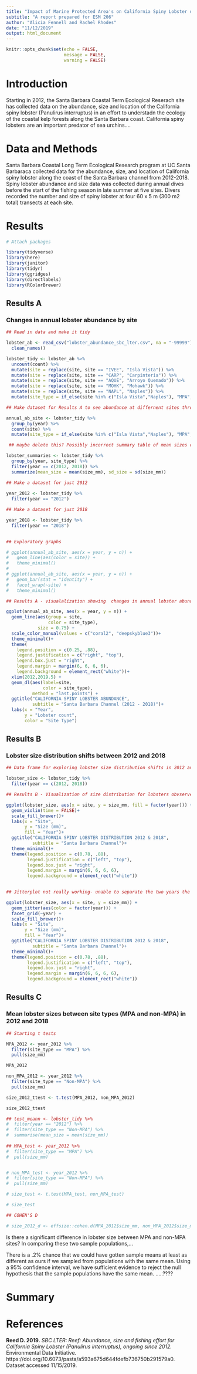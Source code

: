 ```yaml
---
title: "Impact of Marine Protected Area's on California Spiny Lobster distribution along the Santa Barbara coast"
subtitle: "A report prepared for ESM 206"
author: "Alicia Fennell and Rachel Rhodes"
date: "11/12/2019"
output: html_document
---
```


```r
knitr::opts_chunk$set(echo = FALSE,
                      message = FALSE,
                      warning = FALSE)
```

# Introduction 

Starting in 2012, the Santa Barbara Coastal Term Ecological Reserach site has collected data on the abundance, size and location of the California spiny lobster (Panulirus interruptus) in an effort to understadn the ecology of the coastal kelp forests along the Santa Barbara coast. California spiny lobsters are an important predator of sea urchins....



# Data and Methods

Santa Barbara Coastal Long Term Ecological Research program at UC Santa Barbaraca collected data for the abundance, size, and location of California spiny lobster along the coast of the Santa Barbara channel from 2012-2018. Spiny lobster abundance and size data was collected during annual dives before the start of the fishing season in late summer at five sites. Divers recorded the number and size of spiny lobster at four 60 x 5 m (300 m2 total) transects at each site. 

# Results

```r

# Attach packages

library(tidyverse)
library(here)
library(janitor)
library(tidyr)
library(ggridges)
library(directlabels)
library(RColorBrewer)

```

## Results A
### Changes in annual lobster abundance by site 


```r

## Read in data and make it tidy

lobster_ab <- read_csv("lobster_abundance_sbc_lter.csv", na = "-99999") %>% 
  clean_names()

lobster_tidy <- lobster_ab %>% 
  uncount(count) %>% 
  mutate(site = replace(site, site == "IVEE", "Isla Vista")) %>%
  mutate(site = replace(site, site == "CARP", "Carpinteria")) %>% 
  mutate(site = replace(site, site == "AQUE", "Arroyo Quemado")) %>% 
  mutate(site = replace(site, site == "MOHK", "Mohawk")) %>% 
  mutate(site = replace(site, site == "NAPL", "Naples")) %>% 
  mutate(site_type = if_else(site %in% c("Isla Vista","Naples"), "MPA", "Non-MPA"))

## Make dataset for Results A to see abundance at differnent sites through the years

annual_ab_site <- lobster_tidy %>% 
  group_by(year) %>% 
  count(site) %>% 
  mutate(site_type = if_else(site %in% c("Isla Vista","Naples"), "MPA", "Non-MPA"))

 ## maybe delete this? Possibly incorrect summary table of mean sizes of MPA vs non-MPA sites in 2012 and 2018

lobster_summaries <- lobster_tidy %>% 
  group_by(year, site_type) %>% 
  filter(year == c(2012, 2018)) %>% 
  summarize(mean_size = mean(size_mm), sd_size = sd(size_mm))

## Make a dataset for just 2012
  
year_2012 <- lobster_tidy %>% 
  filter(year == "2012")

## Make a dataset for just 2018

year_2018 <- lobster_tidy %>% 
  filter(year == "2018")
         
```

```r

## Exploratory graphs

# ggplot(annual_ab_site, aes(x = year, y = n)) +
#   geom_line(aes(color = site)) +
#   theme_minimal()
# 
# ggplot(annual_ab_site, aes(x = year, y = n)) +
#   geom_bar(stat = "identity") +
#   facet_wrap(~site) +
#   theme_minimal() 

```


```r

## Results A - visualalization showing  changes in annual lobster abundace at the five sites over time, designating MPA versus non-MPA sites. 

ggplot(annual_ab_site, aes(x = year, y = n)) +
  geom_line(aes(group = site,
                color = site_type), 
            size = 0.75) +
  scale_color_manual(values = c("coral2", "deepskyblue3"))+
  theme_minimal()+
  theme(
    legend.position = c(0.25, .88),
    legend.justification = c("right", "top"),
    legend.box.just = "right",
    legend.margin = margin(6, 6, 6, 6),
    legend.background = element_rect("white"))+
  xlim(2012,2019.5) +
  geom_dl(aes(label=site,
              color = site_type),
          method = "last.points") +
  ggtitle("CALIFORNIA SPINY LOBSTER ABUNDANCE",
          subtitle = "Santa Barbara Channel (2012 - 2018)")+
  labs(x = "Year",
       y = "Lobster count",
       color = "Site Type")
```

## Results B
### Lobster size distribution shifts between 2012 and 2018

```r
## Data frame for exploring lobster size distribution shifts in 2012 and 2018

lobster_size <- lobster_tidy %>% 
  filter(year == c(2012, 2018))


```

```r
## Results B - Visualization of size distribution for lobsters obvserved at the 5 different sites in 2012 and 2018. Graph shows the community size distributions at each in the 2 years. 

ggplot(lobster_size, aes(x = site, y = size_mm, fill = factor(year))) +
  geom_violin(time = FALSE)+
  scale_fill_brewer()+
  labs(x = "Site",
       y = "Size (mm)",
       fill = "Year")+
  ggtitle("CALIFORNIA SPINY LOBSTER DISTRIBUTION 2012 & 2018",
          subtitle = "Santa Barbara Channel")+
  theme_minimal()+
  theme(legend.position = c(0.78, .88),
        legend.justification = c("left", "top"),
        legend.box.just = "right",
        legend.margin = margin(6, 6, 6, 6),
        legend.background = element_rect("white"))
  


```
```r

## Jitterplot not really working- unable to separate the two years the way we want

ggplot(lobster_size, aes(x = site, y = size_mm)) +
  geom_jitter(aes(color = factor(year))) +
  facet_grid(~year) +
  scale_fill_brewer()+
  labs(x = "Site",
       y = "Size (mm)",
       fill = "Year")+
  ggtitle("CALIFORNIA SPINY LOBSTER DISTRIBUTION 2012 & 2018",
          subtitle = "Santa Barbara Channel")+
  theme_minimal()+
  theme(legend.position = c(0.78, .88),
        legend.justification = c("left", "top"),
        legend.box.just = "right",
        legend.margin = margin(6, 6, 6, 6),
        legend.background = element_rect("white"))
```

## Results C
### Mean lobster sizes between site types (MPA and non-MPA) in 2012 and 2018


```r
## Starting t tests

MPA_2012 <- year_2012 %>% 
  filter(site_type == "MPA") %>% 
  pull(size_mm)

MPA_2012

non_MPA_2012 <- year_2012 %>% 
  filter(site_type == "Non-MPA") %>% 
  pull(size_mm)

size_2012_ttest <- t.test(MPA_2012, non_MPA_2012)

size_2012_ttest

## test_meann <- lobster_tidy %>% 
#  filter(year == "2012") %>% 
#  filter(site_type == "Non-MPA") %>% 
#  summarise(mean_size = mean(size_mm))
  
## MPA_test <- year_2012 %>% 
#  filter(site_type == "MPA") %>% 
#  pull(size_mm)


# non_MPA_test <- year_2012 %>% 
#  filter(site_type == "Non-MPA") %>% 
#  pull(size_mm)

# size_test <- t.test(MPA_test, non_MPA_test)

# size_test

## COHEN'S D

# size_2012_d <- effsize::cohen.d(MPA_2012$size_mm, non_MPA_2012$size_mm, na.rm = TRUE) ??

```

Is there a significant difference in lobster size between MPA and non-MPA sites? 
In comparing these two sample populations,... 

There is a .2% chance that we could have gotten sample means at least as different as ours if we sampled from populations with the same mean. Using a 95% confidence interval, we have sufficient evidence to reject the null hypothesis that the sample populations have the same mean. .....????

# Summary 

# References 

**Reed D. 2019.** *SBC LTER: Reef: Abundance, size and fishing effort for California Spiny Lobster (Panulirus interruptus), ongoing since 2012.* Environmental Data Initiative. https://doi.org/10.6073/pasta/a593a675d644fdefb736750b291579a0. Dataset accessed 11/15/2019.